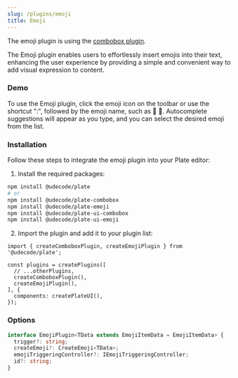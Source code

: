 ```yaml
---
slug: /plugins/emoji
title: Emoji
---
```


The emoji plugin is using the [combobox plugin](/docs/plugins/combobox).

The Emoji plugin enables users to effortlessly insert emojis into their text, enhancing the user experience by providing a simple and convenient way to add visual expression to content.

### Demo

To use the Emoji plugin, click the emoji icon on the toolbar or use the shortcut ":", followed by the emoji name, such as :apple: 🍎. Autocomplete suggestions will appear as you type, and you can select the desired emoji from the list.




<EmojiSandpack />


### Installation

Follow these steps to integrate the emoji plugin into your Plate editor:


1. Install the required packages:

```bash npm2yarn
npm install @udecode/plate
# or
npm install @udecode/plate-combobox
npm install @udecode/plate-emoji
npm install @udecode/plate-ui-combobox
npm install @udecode/plate-ui-emoji
```

2. Import the plugin and add it to your plugin list:

```tsx
import { createComboboxPlugin, createEmojiPlugin } from '@udecode/plate';

const plugins = createPlugins([
  // ...otherPlugins,
  createComboboxPlugin(),
  createEmojiPlugin(),
], {
  components: createPlateUI(),
});
```


### Options

```ts
interface EmojiPlugin<TData extends EmojiItemData = EmojiItemData> {
  trigger?: string;
  createEmoji?: CreateEmoji<TData>;
  emojiTriggeringController?: IEmojiTriggeringController;
  id?: string;
}
```
